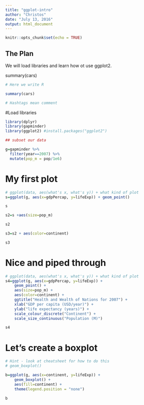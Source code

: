 ```yaml
---
title: "ggplot-intro"
author: "Christos"
date: "July 13, 2016"
output: html_document
---
```


```r
knitr::opts_chunk$set(echo = TRUE)
```


## The Plan

We will load libraries and learn how ot use ggplot2.

summary(cars)

```r
# Here we write R

summary(cars)

# Hashtags mean comment

```

#Load libraries
```r
library(dplyr)
library(gapminder)
library(ggplot2) #install.packages("ggplot2")

## subset our data

g=gapminder %>% 
  filter(year==2007) %>% 
  mutate(pop_m = pop/1e6)

```

# My first plot

```r

# ggplot(data, aes(what's x, what's y)) + what kind of plot
s=ggplot(g, aes(x=gdpPercap, y=lifeExp)) + geom_point()

s

s2=s +aes(size=pop_m)

s2

s3=s2 + aes(color=continent)

s3

```

# Nice and piped through


```r

# ggplot(data, aes(what's x, what's y)) + what kind of plot
s4=ggplot(g, aes(x=gdpPercap, y=lifeExp)) +
    geom_point() +
    aes(size=pop_m) +
    aes(color=continent) +
    ggtitle("Health and Wealth of Nations for 2007") +
    xlab("GDP per capita (USD/year)") +
    ylab("life expectancy (years)") +
    scale_colour_discrete("Continent") +
    scale_size_continuous("Population (M)")

s4

```


# Let's create a boxplot

```r
# Hint - look at cheatsheet for how to do this
# geom_boxplot()

b=ggplot(g, aes(x=continent, y=lifeExp)) +
    geom_boxplot() + 
    aes(fill=continent) +
    theme(legend.position = "none")

b


```

